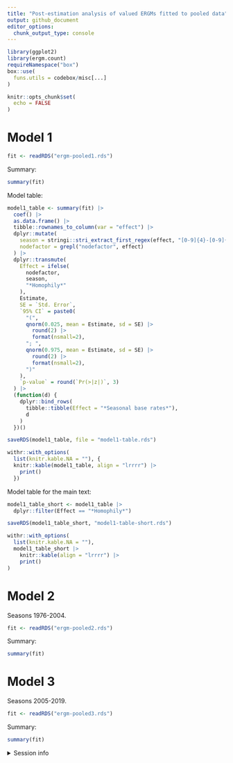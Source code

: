 ```yaml
---
title: "Post-estimation analysis of valued ERGMs fitted to pooled data"
output: github_document
editor_options: 
  chunk_output_type: console
---
```


```r
library(ggplot2)
library(ergm.count)
requireNamespace("box")
box::use(
  funs.utils = codebox/misc[...]
)

knitr::opts_chunk$set(
  echo = FALSE
)
```


# Model 1

```r
fit <- readRDS("ergm-pooled1.rds")
```

Summary:

```r
summary(fit)
```

Model table:

```r
model1_table <- summary(fit) |>
  coef() |>
  as.data.frame() |>
  tibble::rownames_to_column(var = "effect") |>
  dplyr::mutate(
    season = stringi::stri_extract_first_regex(effect, "[0-9]{4}-[0-9]{4}"),
    nodefactor = grepl("nodefactor", effect)
  ) |>
  dplyr::transmute(
    Effect = ifelse(
      nodefactor,
      season,
      "*Homophily*"
    ),
    Estimate,
    SE = `Std. Error`,
    `95% CI` = paste0(
      "(",
      qnorm(0.025, mean = Estimate, sd = SE) |>
        round(2) |>
        format(nsmall=2),
      "; ",
      qnorm(0.975, mean = Estimate, sd = SE) |>
        round(2) |>
        format(nsmall=2),
      ")"
    ),
    `p-value` = round(`Pr(>|z|)`, 3)
  ) |>
  (function(d) {
    dplyr::bind_rows(
      tibble::tibble(Effect = "*Seasonal base rates*"),
      d
    )
  })()

saveRDS(model1_table, file = "model1-table.rds")

withr::with_options(
  list(knitr.kable.NA = ""), {
  knitr::kable(model1_table, align = "lrrrr") |>
    print()
  })
```


Model table for the main text:

```r
model1_table_short <- model1_table |>
  dplyr::filter(Effect == "*Homophily*")

saveRDS(model1_table_short, "model1-table-short.rds")

withr::with_options(
  list(knitr.kable.NA = ""),
  model1_table_short |>
    knitr::kable(align = "lrrrr") |>
    print()
)
```











# Model 2

Seasons 1976-2004.

```r
fit <- readRDS("ergm-pooled2.rds")
```

Summary:

```r
summary(fit)
```





# Model 3

Seasons 2005-2019.

```r
fit <- readRDS("ergm-pooled3.rds")
```

Summary:

```r
summary(fit)
```





<!-- Include folded session info -->
<details>
<summary>Session info</summary>
```r
sessioninfo::session_info()
```
</details>
